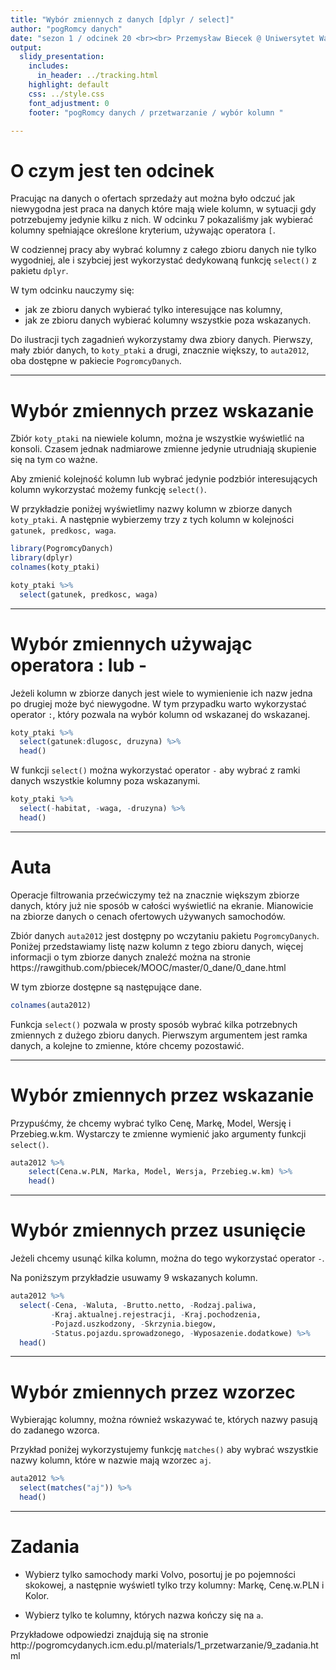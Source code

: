 ```yaml
---
title: "Wybór zmiennych z danych [dplyr / select]"
author: "pogRomcy danych"
date: "sezon 1 / odcinek 20 <br><br> Przemysław Biecek @ Uniwersytet Warszawski<br><br><br>Naciśnij `A` by zamienić slajdy na ciągły tekst. <br> Naciśnij `T` by wyświetlić spis treści."
output:
  slidy_presentation:
    includes:
      in_header: ../tracking.html
    highlight: default
    css: ../style.css
    font_adjustment: 0
    footer: "pogRomcy danych / przetwarzanie / wybór kolumn "

---
```


# O czym jest ten odcinek

Pracując na danych o ofertach sprzedaży aut można było odczuć jak niewygodna jest praca na danych które mają wiele kolumn,
w sytuacji gdy potrzebujemy jedynie kilku z nich. W odcinku 7 pokazaliśmy jak wybierać kolumny spełniające określone kryterium, używając operatora `[`. 

W codziennej pracy aby wybrać kolumny z całego zbioru danych nie tylko wygodniej, ale i szybciej jest wykorzystać dedykowaną funkcję `select()` z pakietu `dplyr`.

W tym odcinku nauczymy się:

- jak ze zbioru danych wybierać tylko interesujące nas kolumny,
- jak ze zbioru danych wybierać kolumny wszystkie poza wskazanych.

Do ilustracji tych zagadnień wykorzystamy dwa zbiory danych. Pierwszy, mały zbiór danych, to `koty_ptaki` a drugi, 
znacznie większy, to `auta2012`, oba dostępne w pakiecie `PogromcyDanych`.

---

# Wybór zmiennych przez wskazanie

Zbiór `koty_ptaki` na niewiele kolumn, można je wszystkie wyświetlić na konsoli. 
Czasem jednak nadmiarowe zmienne jedynie utrudniają skupienie się na tym co ważne. 

Aby zmienić kolejność kolumn lub wybrać jedynie podzbiór interesujących kolumn wykorzystać możemy funkcję `select()`.

W przykładzie poniżej wyświetlimy nazwy kolumn w zbiorze danych `koty_ptaki`. A następnie wybierzemy trzy z tych kolumn w kolejności
`gatunek, predkosc, waga`.

```r
library(PogromcyDanych)
library(dplyr)
colnames(koty_ptaki)

koty_ptaki %>%
  select(gatunek, predkosc, waga)
```


---

# Wybór zmiennych używając operatora : lub -

Jeżeli kolumn w zbiorze danych jest wiele to wymienienie ich nazw jedna po drugiej może być niewygodne. 
W tym przypadku warto wykorzystać operator `:`, który pozwala na wybór kolumn od wskazanej do wskazanej.

```r
koty_ptaki %>%
  select(gatunek:dlugosc, druzyna) %>% 
  head()
```

W funkcji `select()` można wykorzystać operator `-` aby wybrać z ramki danych wszystkie kolumny poza wskazanymi.

```r
koty_ptaki %>%
  select(-habitat, -waga, -druzyna) %>% 
  head()
```

---

# Auta

Operacje filtrowania przećwiczymy też na znacznie większym zbiorze danych, który już nie sposób w całości wyświetlić na ekranie. Mianowicie na zbiorze danych o cenach ofertowych używanych samochodów.

Zbiór danych `auta2012` jest dostępny po wczytaniu pakietu `PogromcyDanych`. Poniżej przedstawiamy listę nazw kolumn z tego zbioru danych, więcej informacji o tym zbiorze danych znaleźć można na stronie https://rawgithub.com/pbiecek/MOOC/master/0_dane/0_dane.html

W tym zbiorze dostępne są następujące dane.

```r
colnames(auta2012)
```

Funkcja `select()` pozwala w prosty sposób wybrać kilka potrzebnych zmiennych z dużego zbioru danych. Pierwszym argumentem jest ramka danych, a kolejne to zmienne, które chcemy pozostawić. 


---

# Wybór zmiennych przez wskazanie

Przypuśćmy, że chcemy wybrać tylko Cenę, Markę, Model, Wersję i Przebieg.w.km. Wystarczy te zmienne wymienić jako argumenty funkcji `select()`.

```r
auta2012 %>%
    select(Cena.w.PLN, Marka, Model, Wersja, Przebieg.w.km) %>%
    head()
```

---

# Wybór zmiennych przez usunięcie

Jeżeli chcemy usunąć kilka kolumn, można do tego wykorzystać operator `-`. 

Na poniższym przykładzie usuwamy 9 wskazanych kolumn.

```r
auta2012 %>%
  select(-Cena, -Waluta, -Brutto.netto, -Rodzaj.paliwa,
         -Kraj.aktualnej.rejestracji, -Kraj.pochodzenia,
         -Pojazd.uszkodzony, -Skrzynia.biegow,
         -Status.pojazdu.sprowadzonego, -Wyposazenie.dodatkowe) %>%
  head()
```

---

# Wybór zmiennych przez wzorzec

Wybierając kolumny, można również wskazywać te, których nazwy pasują do zadanego wzorca.

Przykład poniżej wykorzystujemy funkcję `matches()` aby wybrać wszystkie nazwy kolumn, które w nazwie mają wzorzec `aj`.

```r
auta2012 %>%
  select(matches("aj")) %>%
  head()
```

---

# Zadania

* Wybierz tylko samochody marki Volvo, posortuj je po pojemności skokowej, a następnie wyświetl tylko trzy kolumny: Markę, Cenę.w.PLN i Kolor.

* Wybierz tylko te kolumny, których nazwa kończy się na `a`.

Przykładowe odpowiedzi znajdują się na stronie http://pogromcydanych.icm.edu.pl/materials/1_przetwarzanie/9_zadania.html

